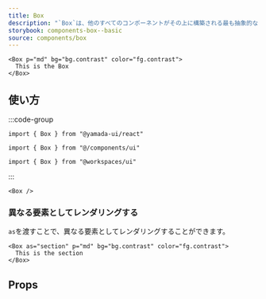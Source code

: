```yaml
---
title: Box
description: "`Box`は、他のすべてのコンポーネントがその上に構築される最も抽象的なコンポーネントです。デフォルトでは、`div`要素をレンダリングします。"
storybook: components-box--basic
source: components/box
---
```


```tsx preview
<Box p="md" bg="bg.contrast" color="fg.contrast">
  This is the Box
</Box>
```

## 使い方

:::code-group

```tsx [package]
import { Box } from "@yamada-ui/react"
```

```tsx [alias]
import { Box } from "@/components/ui"
```

```tsx [monorepo]
import { Box } from "@workspaces/ui"
```

:::

```tsx
<Box />
```

### 異なる要素としてレンダリングする

`as`を渡すことで、異なる要素としてレンダリングすることができます。

```tsx preview
<Box as="section" p="md" bg="bg.contrast" color="fg.contrast">
  This is the section
</Box>
```

## Props

<PropsTable name="box" />

